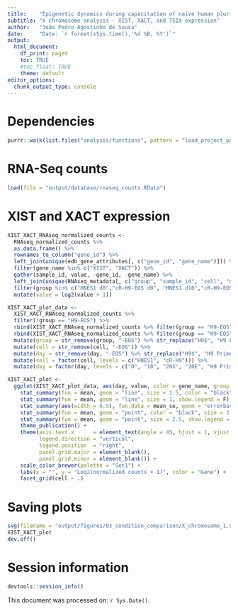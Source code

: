 ```yaml
---
title:    "Epigenetic dynamics during capacitation of naïve human pluripotent stem cells"
subtitle: "X chromosome analysis - XIST, XACT, and TSIX expression"
author:   "João Pedro Agostinho de Sousa"
date:     "Date: `r format(sSys.time(),'%d %B, %Y')`"
output:
  html_document:
    df_print: paged
    toc: TRUE
    #toc_float: TRUE
    theme: default
editor_options:
  chunk_output_type: console
---
```


# Dependencies
```r

purrr::walk(list.files("analysis/functions", pattern = "load_project_packages", full.names = T), source)

```

# RNA-Seq counts
```r

load(file = "output/database/rnaseq_counts.RData")

```

# XIST and XACT expression
```r

XIST_XACT_RNAseq_normalized_counts <- 
  RNAseq_normalized_counts %>%
  as.data.frame() %>%
  rownames_to_column("gene_id") %>%
  left_join(unique(edb_gene_attributes[, c("gene_id", "gene_name")])) %>%
  filter(gene_name %in% c("XIST", "XACT")) %>%
  gather(sample_id, value, -gene_id, -gene_name) %>%
  left_join(unique(RNAseq_metadata[, c("group", "sample_id", "cell", "day")])) %>%
  filter(group %in% c("HNES1 d0","cR-H9-EOS d0", "HNES1 d10","cR-H9-EOS d10", "HNES1 d20X", "cR-H9-EOS d20X", "HNES1 d20E","cR-H9-EOS d20E","H9-EOS")) %>% 
  mutate(value = log2(value + 1))

XIST_XACT_plot_data <- 
  XIST_XACT_RNAseq_normalized_counts %>% 
  filter(!group == "H9-EOS") %>% 
  rbind(XIST_XACT_RNAseq_normalized_counts %>% filter(group == "H9-EOS") %>% mutate(cell = "HNES1")) %>% 
  rbind(XIST_XACT_RNAseq_normalized_counts %>% filter(group == "H9-EOS") %>% mutate(cell = "cR-H9")) %>% 
  mutate(group = str_remove(group, "-EOS") %>% str_replace("H9$", "H9 Primed")) %>% 
  mutate(cell = str_remove(cell, "-EOS")) %>% 
  mutate(day = str_remove(day, "-EOS") %>% str_replace("H9$", "H9 Primed")) %>% 
  mutate(cell = factor(cell, levels = c("HNES1", "cR-H9"))) %>% 
  mutate(day = factor(day, levels = c("0", "10", "20X", "20E", "H9 Primed")))

XIST_XACT_plot <- 
  ggplot(XIST_XACT_plot_data, aes(day, value, color = gene_name, group = gene_name)) +
    stat_summary(fun = mean, geom = "line", size = 1.5, color = "black", show.legend = F) +
    stat_summary(fun = mean, geom = "line", size = 1, show.legend = F) +
    stat_summary(aes(width = 0.5), fun.data = mean_se, geom = "errorbar", size = 0.5, color = "black", show.legend = F) +
    stat_summary(fun = mean, geom = "point", color = "black", size = 3, show.legend = F) +
    stat_summary(fun = mean, geom = "point", size = 2.5, show.legend = T) +
    theme_publication() +
    theme(axis.text.x      = element_text(angle = 45, hjust = 1, vjust = 1),
          legend.direction = "vertical",
          legend.position  = "right", 
          panel.grid.major = element_blank(), 
          panel.grid.minor = element_blank()) +
    scale_color_brewer(palette = "Set1") +
    labs(x = "", y = "Log2(normalized counts + 1)", color = "Gene") +
    facet_grid(cell ~ .)

```

# Saving plots
```r

svg(filename = "output/figures/03_condition_comparison/X_chromosome_1.svg", width = 3.5, height = 3.5)
XIST_XACT_plot
dev.off()

```

# Session information
```r

devtools::session_info()

```

This document was processed on: `r Sys.Date()`.